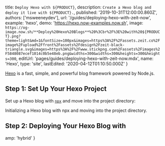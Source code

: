 
  title: `Deploy Hexo with ${PRODUCT}`,
  description: `Create a Hexo blog and deploy it live with ${PRODUCT}.`,
  published: '2019-10-31T12:00:00.860Z',
  authors: ['msweeneydev'],
  url: '/guides/deploying-hexo-with-zeit-now',
  example: 'hexo',
  demo: 'https://hexo.now-examples.now.sh',
  image: `https://og-image.now.sh/**Deploy%20Hexo%20Blogs**%20%3Cbr%2F%3E%20with%20${PRODUCT}.png?theme=light&md=1&fontSize=100px&images=https%3A%2F%2Fassets.zeit.co%2Fimage%2Fupload%2Ffront%2Fassets%2Fdesign%2Fzeit-black-triangle.svg&images=https%3A%2F%2Fwww.stickpng.com%2Fassets%2Fimages%2F5848087ecef1014c0b5e48eb.png&widths=300&widths=300&heights=300&heights=300`,
  editUrl: 'pages/guides/deploying-hexo-with-zeit-now.mdx',
  name: 'Hexo',
  type: 'site',
  lastEdited: '2020-04-12T01:10:50.000Z'
}

[Hexo](https://hexo.io/) is a fast, simple, and powerful blog framework powered by Node.js.

## Step 1: Set Up Your Hexo Project

Set up a Hexo blog with [`npx`](https://www.npmjs.com/package/npx) and move into the project directory:

<Snippet dark text="npx hexo init my-hexo-blog && cd my-hexo-blog" />
<Caption>Initializing a Hexo blog with <Link href="https://www.npmjs.com/package/npx">npx</Link> and moving into the project directory.</Caption>

## Step 2: Deploying Your Hexo Blog with <ProductNameWrapper name={PRODUCT} />

<DeploySection meta={meta} />


  amp: 'hybrid'
}
